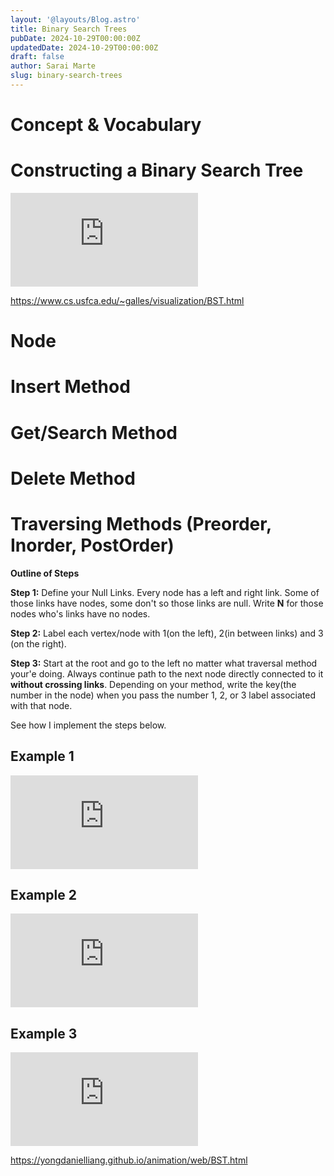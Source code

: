 ```yaml
---
layout: '@layouts/Blog.astro'
title: Binary Search Trees
pubDate: 2024-10-29T00:00:00Z 
updatedDate: 2024-10-29T00:00:00Z 
draft: false
author: Sarai Marte
slug: binary-search-trees
---
```



# Concept & Vocabulary 

# Constructing a Binary Search Tree

<iframe src="https://www.youtube.com/embed/m7Irkh3RpMo?si=qjk0WUUU4Bpef1Ni" title="YouTube video player" frameborder="0" allow="accelerometer; autoplay; clipboard-write; encrypted-media; gyroscope; picture-in-picture; web-share" referrerpolicy="strict-origin-when-cross-origin" allowfullscreen></iframe>

https://www.cs.usfca.edu/~galles/visualization/BST.html

# Node 

# Insert Method 

# Get/Search Method 

# Delete Method 

# Traversing Methods (Preorder, Inorder, PostOrder)

<Rulebox>

**Outline of Steps**

**Step 1:** Define your Null Links. Every node has a left and right link. Some of those links have nodes, some don't so those links are null. Write **N** for those nodes who's links have no nodes. 

**Step 2:** Label each vertex/node with 1(on the left), 2(in between links) and 3 (on the right).  

**Step 3:** Start at the root and go to the left no matter what traversal method your'e doing. Always continue path to the next node directly connected to it **without crossing links**. Depending on your method, write the key(the number in the node) when you pass the number 1, 2, or 3 label associated with that node.   

</Rulebox>

See how I implement the steps below. 

## Example 1 

<iframe src="https://www.youtube.com/embed/lCKcCT_Dze8?si=jR5XoFQqnGWO9zkw" title="YouTube video player" frameborder="0" allow="accelerometer; autoplay; clipboard-write; encrypted-media; gyroscope; picture-in-picture; web-share" referrerpolicy="strict-origin-when-cross-origin" allowfullscreen></iframe>

## Example 2 

<iframe src="https://www.youtube.com/embed/NSACM7NxZDE?si=AFV3q5KXSt4pLGRB" title="YouTube video player" frameborder="0" allow="accelerometer; autoplay; clipboard-write; encrypted-media; gyroscope; picture-in-picture; web-share" referrerpolicy="strict-origin-when-cross-origin" allowfullscreen></iframe>

## Example 3 

<iframe src="https://www.youtube.com/embed/hzGjLD64GzY?si=AOJ-_lKDAG07_EvX" title="YouTube video player" frameborder="0" allow="accelerometer; autoplay; clipboard-write; encrypted-media; gyroscope; picture-in-picture; web-share" referrerpolicy="strict-origin-when-cross-origin" allowfullscreen></iframe>

https://yongdanielliang.github.io/animation/web/BST.html
